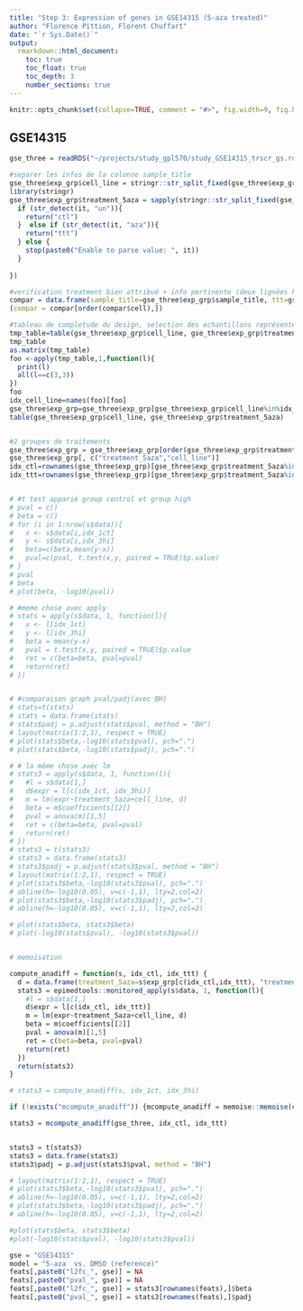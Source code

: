 ```yaml
---
title: "Step 3: Expression of genes in GSE14315 (5-aza treated)"
author: "Florence Pittion, Florent Chuffart"
date: "`r Sys.Date()`"
output: 
  rmarkdown::html_document:
    toc: true
    toc_float: true
    toc_depth: 3
    number_sections: true
---
```


```r
knitr::opts_chunk$set(collapse=TRUE, comment = "#>", fig.width=9, fig.height=6, eval=TRUE, echo=FALSE, results="hide", warning=FALSE)
```

## GSE14315


```r
gse_three = readRDS("~/projects/study_gpl570/study_GSE14315_trscr_gs.rds")

#separer les infos de la colonne sample_title
gse_three$exp_grp$cell_line = stringr::str_split_fixed(gse_three$exp_grp$sample_title, "-", 2)[,1]
library(stringr)
gse_three$exp_grp$treatment_5aza = sapply(stringr::str_split_fixed(gse_three$exp_grp$sample_title, "-", 2)[,2],function(it){
  if (str_detect(it, "un")){
    return("ctl")
  }  else if (str_detect(it, "aza")){
    return("ttt")
  } else {
    stop(paste0("Enable to parse value: ", it))
  }
  
})

#verification treatment bien attribué + info pertinente (deux lignées hors lung (breast and colon))
compar = data.frame(sample_title=gse_three$exp_grp$sample_title, ttt=gse_three$exp_grp$treatment_5aza, cell=gse_three$exp_grp$cell_line, topology=gse_three$exp_grp$topology)
(compar = compar[order(compar$cell),])

#tableau de completude du design, selection des echantillons représenté dans les 3 traitements
tmp_table=table(gse_three$exp_grp$cell_line, gse_three$exp_grp$treatment_5aza)
tmp_table
as.matrix(tmp_table)
foo <-apply(tmp_table,1,function(l){
  print(l)
  all(l==c(3,3))
})
foo
idx_cell_line=names(foo)[foo]
gse_three$exp_grp=gse_three$exp_grp[gse_three$exp_grp$cell_line%in%idx_cell_line,]
table(gse_three$exp_grp$cell_line, gse_three$exp_grp$treatment_5aza)


#2 groupes de traitements
gse_three$exp_grp = gse_three$exp_grp[order(gse_three$exp_grp$treatment_5aza, gse_three$exp_grp$cell_line),]
gse_three$exp_grp[, c("treatment_5aza","cell_line")]
idx_ctl=rownames(gse_three$exp_grp)[gse_three$exp_grp$treatment_5aza%in%"ctl"]
idx_ttt=rownames(gse_three$exp_grp)[gse_three$exp_grp$treatment_5aza%in%"ttt"]


# #t test apparié group control et group high
# pval = c()
# beta = c()
# for (i in 1:nrow(s$data)){
#   x <- s$data[i,idx_1ct]
#   y <- s$data[i,idx_3hi]
#   beta=c(beta,mean(y-x))
#   pval=c(pval, t.test(x,y, paired = TRUE)$p.value)
# }
# pval
# beta
# plot(beta, -log10(pval))

# #meme chose avec apply
# stats = apply(s$data, 1, function(l){
#   x <- l[idx_1ct]
#   y <- l[idx_3hi]
#   beta = mean(y-x)
#   pval = t.test(x,y, paired = TRUE)$p.value
#   ret = c(beta=beta, pval=pval)
#   return(ret)
# })


# #comparaison graph pval/padj(avec BH)
# stats=t(stats)
# stats = data.frame(stats)
# stats$padj = p.adjust(stats$pval, method = "BH")
# layout(matrix(1:2,1), respect = TRUE)
# plot(stats$beta,-log10(stats$pval), pch=".")
# plot(stats$beta,-log10(stats$padj), pch=".")

# # la même chose avec lm
# stats3 = apply(s$data, 1, function(l){
#   #l = s$data[1,]
#   d$expr = l[c(idx_1ct, idx_3hi)]
#   m = lm(expr~treatment_5aza+cell_line, d)
#   beta = m$coefficients[[2]]
#   pval = anova(m)[1,5]
#   ret = c(beta=beta, pval=pval)
#   return(ret)
# })
# stats3 = t(stats3)
# stats3 = data.frame(stats3)
# stats3$padj = p.adjust(stats3$pval, method = "BH")
# layout(matrix(1:2,1), respect = TRUE)
# plot(stats3$beta,-log10(stats3$pval), pch=".")
# abline(h=-log10(0.05), v=c(-1,1), lty=2,col=2)
# plot(stats3$beta,-log10(stats3$padj), pch=".")
# abline(h=-log10(0.05), v=c(-1,1), lty=2,col=2)

# plot(stats$beta, stats3$beta)
# plot(-log10(stats$pval), -log10(stats3$pval))


# memoisation

compute_anadiff = function(s, idx_ctl, idx_ttt) {
  d = data.frame(treatment_5aza=s$exp_grp[c(idx_ctl,idx_ttt), "treatment_5aza"], cell_line=s$exp_grp[c(idx_ctl,idx_ttt), "cell_line" ])
  stats3 = epimedtools::monitored_apply(s$data, 1, function(l){
    #l = s$data[1,]
    d$expr = l[c(idx_ctl, idx_ttt)]
    m = lm(expr~treatment_5aza+cell_line, d)
    beta = m$coefficients[[2]]
    pval = anova(m)[1,5]
    ret = c(beta=beta, pval=pval)
    return(ret)
  })
  return(stats3)  
}

# stats3 = compute_anadiff(s, idx_1ct, idx_3hi)

if (!exists("mcompute_anadiff")) {mcompute_anadiff = memoise::memoise(compute_anadiff)}

stats3 = mcompute_anadiff(gse_three, idx_ctl, idx_ttt)


stats3 = t(stats3)
stats3 = data.frame(stats3)
stats3$padj = p.adjust(stats3$pval, method = "BH")

# layout(matrix(1:2,1), respect = TRUE)
# plot(stats3$beta,-log10(stats3$pval), pch=".")
# abline(h=-log10(0.05), v=c(-1,1), lty=2,col=2)
# plot(stats3$beta,-log10(stats3$padj), pch=".")
# abline(h=-log10(0.05), v=c(-1,1), lty=2,col=2)

#plot(stats$beta, stats3$beta)
#plot(-log10(stats$pval), -log10(stats3$pval))
```


```r
gse = "GSE14315"
model = "5-aza  vs. DMSO (reference)"
feats[,paste0("l2fc_", gse)] = NA
feats[,paste0("pval_", gse)] = NA
feats[,paste0("l2fc_", gse)] = stats3[rownames(feats),]$beta
feats[,paste0("pval_", gse)] = stats3[rownames(feats),]$padj
```






